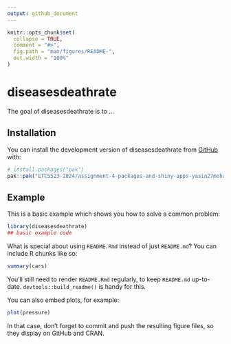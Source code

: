```yaml
---
output: github_document
---
```


<!-- README.md is generated from README.Rmd. Please edit that file -->

```r
knitr::opts_chunk$set(
  collapse = TRUE,
  comment = "#>",
  fig.path = "man/figures/README-",
  out.width = "100%"
)
```

# diseasesdeathrate

<!-- badges: start -->
<!-- badges: end -->

The goal of diseasesdeathrate is to ...

## Installation

You can install the development version of diseasesdeathrate from [GitHub](https://github.com/) with:

``` r
# install.packages("pak")
pak::pak("ETC5523-2024/assignment-4-packages-and-shiny-apps-yasin27mohammad")
```

## Example

This is a basic example which shows you how to solve a common problem:

```r
library(diseasesdeathrate)
## basic example code
```

What is special about using `README.Rmd` instead of just `README.md`? You can include R chunks like so:

```r
summary(cars)
```

You'll still need to render `README.Rmd` regularly, to keep `README.md` up-to-date. `devtools::build_readme()` is handy for this.

You can also embed plots, for example:

```r
plot(pressure)
```

In that case, don't forget to commit and push the resulting figure files, so they display on GitHub and CRAN.
